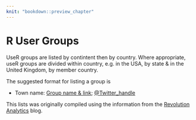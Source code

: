```yaml
---
knit: "bookdown::preview_chapter"
---
```


# R User Groups

UseR groups are listed by contintent then by country. Where appropriate, useR groups are 
divided within country, e.g. in the USA, by state & in the United Kingdom, by member country.

The suggested format for listing a group is

  * Town name: [Group name & link](http://www.example.com/); [\@Twitter_handle](http://www.example.com/)

This lists was originally compiled using the information from the [Revolution Analytics](http://blog.revolutionanalytics.com/local-r-groups.html) blog.
